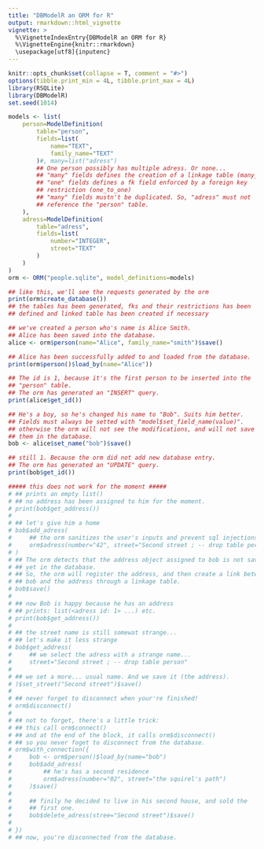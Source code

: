```yaml
---
title: "DBModelR an ORM for R"
output: rmarkdown::html_vignette
vignette: >
  %\VignetteIndexEntry{DBModelR an ORM for R}
  %\VignetteEngine{knitr::rmarkdown}
  \usepackage[utf8]{inputenc}
---
```


```r
knitr::opts_chunk$set(collapse = T, comment = "#>")
options(tibble.print_min = 4L, tibble.print_max = 4L)
library(RSQLite)
library(DBModelR)
set.seed(1014)
```

```r

models <- list(
    person=ModelDefinition(
        table="person",
        fields=list(
            name="TEXT",
            family_name="TEXT"
        )#, many=list("adress")
        ## One person possibly has multiple adress. Or none...
        ## "many" fields defines the creation of a linkage table (many_to_many).
        ## "one" fields defines a fk field enforced by a foreign key
        ## restriction (one_to_one)
        ## "many" fields mustn't be duplicated. So, "adress" must not
        ## reference the "person" table.
    ),
    adress=ModelDefinition(
        table="adress",
        fields=list(
            number="INTEGER",
            street="TEXT"
        )
    )
)
orm <- ORM("people.sqlite", model_definitions=models)

## like this, we'll see the requests generated by the orm
print(orm$create_database())
## the tables has been generated, fks and their restrictions has been
## defined and linked table has been created if necessary

## we've created a person who's name is Alice Smith.
## Alice has been saved into the database.
alice <- orm$person(name="Alice", family_name="smith")$save()

## Alice has been successfully added to and loaded from the database.
print(orm$person()$load_by(name="Alice"))

## The id is 1, because it's the first person to be inserted into the
## "person" table.
## The orm has generated an "INSERT" query.
print(alice$get_id())

## He's a boy, so he's changed his name to "Bob". Suits him better.
## Fields must always be setted with "model$set_field_name(value)".
## otherwise the orm will not see the modifications, and will not save
## them in the database.
bob <- alice$set_name("bob")$save()

## still 1. Because the orm did not add new database entry.
## The orm has generated an "UPDATE" query.
print(bob$get_id())

##### this does not work for the moment #####
# ## prints an empty list()
# ## no address has been assigned to him for the moment.
# print(bob$get_address())
# 
# ## let's give him a home
# bob$add_adress(
#     ## the orm sanitizes the user's inputs and prevent sql injections.
#     orm$adress(number="42", street="Second street ; -- drop table person")
# )
# ## The orm detects that the address object assigned to bob is not saved
# ## yet in the database.
# ## So, the orm will register the address, and then create a link between
# ## bob and the address through a linkage table.
# bob$save()
# 
# ## now Bob is happy because he has an address
# ## prints: list(<adress id: 1> ...) etc.
# print(bob$get_address())
# 
# ## the street name is still somewat strange...
# ## let's make it less strange
# bob$get_address(
#     ## we select the adress with a strange name...
#     street="Second street ; -- drop table person"
# 
# ## we set a more... usual name. And we save it (the address).
# )$set_street("Second street")$save()
# 
# ## never forget to disconnect when your're finished!
# orm$disconnect()
# 
# ## not to forget, there's a little trick:
# ## this call orm$connect()
# ## and at the end of the block, it calls orm$disconnect()
# ## so you never foget to disconnect from the database.
# orm$with_connection({
#     bob <- orm$person()$load_by(name="bob")
#     bob$add_adress(
#         ## he's has a second residence
#         orm$adress(number="02", street="the squirel's path")
#     )$save()
# 
#     ## finily he decided to live in his second house, and sold the
#     ## first one.
#     bob$delete_adress(stree="Second street")$save()
# 
# })
# ## now, you're disconnected from the database.

```